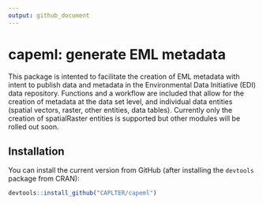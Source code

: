 ```yaml
---
output: github_document
---
```


<!-- README.md is generated from README.Rmd. Please edit the latter. -->

# capeml: generate EML metadata

This package is intented to facilitate the creation of EML metadata with intent to publish data and metadata in the Environmental Data Initiative (EDI) data repository. Functions and a workflow are included that allow for the creation of metadata at the data set level, and individual data entities (spatial vectors, raster, other entities, data tables). Currently only the creation of spatialRaster entities is supported but other modules will be rolled out soon.

## Installation

You can install the current version from GitHub (after installing the `devtools` package from CRAN):

```r
devtools::install_github("CAPLTER/capeml")
```
